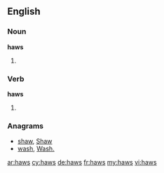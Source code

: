 ==English==

===Noun===
'''haws'''

# {{plural of|haw}}

===Verb===
'''haws'''

# {{third-person singular of|haw}}

===Anagrams===
* [[shaw#English|shaw]], [[Shaw#English|Shaw]]
* [[wash#English|wash]], [[Wash.#English|Wash.]]

[[ar:haws]]
[[cy:haws]]
[[de:haws]]
[[fr:haws]]
[[my:haws]]
[[vi:haws]]